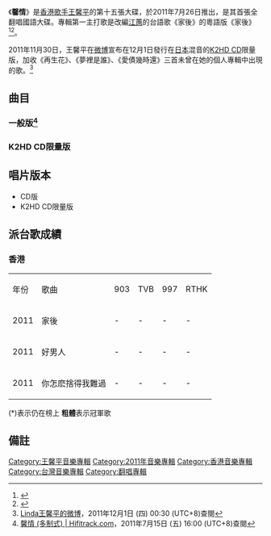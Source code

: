 {{Album infobox | <!-- See Wikipedia:WikiProject_Albums -->
|  Name        = 馨情
|  Type        = [[翻唱專輯|翻唱專輯]]
|  Artist      = [[王馨平|王馨平]]
|  Cover       = 王馨平 馨情.jpg
|  Released    = 2011年7月26日<br>2011年12月1日（K2HD CD版）
|  Recorded    = 2011年
|  Genre       = [[國語流行音樂|國語流行音樂]]<br>[[粵語流行音樂|粵語流行音樂]]
|  Length      = 42分49秒
|  Label       = [[新世紀工作室|新世紀工作室]]
|  Number      = 
|  Producer    = 黃偉年
|  Last album  = [[環球真經典系列_(王馨平)|環球真經典系列]] <br />（2001年）
|  This album  = '''馨情'''<br />（2011年）
|  Next album  = [[Truly|Truly]] <br />（2014年）}}

《'''馨情'''》是[[香港|香港]][[歌手|歌手]][[王馨平|王馨平]]的第十五張大碟，於2011年7月26日推出，是其首張全翻唱國語大碟。專輯第一主打歌是改編[[江蕙|江蕙]]的台語歌《家後》的粵語版《家後》<ref>{{cite web |title=王馨平：真心实意用馨情唱心情 |url=https://ent.qq.com/a/20110805/000429.htm |website=腾讯娱乐 |accessdate=2019-03-07}}</ref><ref>{{cite web |title=音Live策划第一期：有些金曲不会老(3) |url=http://ent.sina.com.cn/y/2011-09-07/18433410588_3.shtml |website=SINA |accessdate=2019-03-07}}</ref>。

2011年11月30日，王馨平在[[微博|微博]]宣布在12月1日發行在[[日本|日本]]混音的[[K2HD_CD|K2HD CD]]限量版，加收《再生花》、《夢裡是誰》、《愛債幾時還》三首未曾在她的個人專輯中出現的歌。<ref name="hit">[http://weibo.com/u/1868352002 Linda王馨平的微博]，2011年12月1日 (四) 00:30 (UTC+8)查閱{{zh-hant}}</ref>

==曲目==
===一般版<ref>[http://www.hifitrack.com/zh-hant/node/13839 馨情 (多制式)   | Hifitrack.com]，2011年7月15日 (五) 16:00 (UTC+8)查閱{{zh-hant}}</ref>===
{{Tracklist
| font_size = 
| total_length = 42:49

| all_arranger = [[黃偉年|黃偉年]]
| all_producer = [[黃偉年|黃偉年]]

| music_credits = yes
| lyrics_credits = yes
| longnote_column = yes

| title1 = 溫柔的拒絕
| note1 = 
| music1 = [[施孝榮|施孝榮]]
| lyrics1 = 施孝榮
| longnote1 = 原唱者為[[薛岳|薛岳]] 
| length1 = 4:01

| title2 = 家後
| note2 = 粵語
| music2 = [[鄭進一|鄭進一]]
| lyrics2 = [[林敏驄|林敏驄]]
| longnote2 = '''第一主打歌'''<br>改編自[[江蕙|江蕙]]的《家後》<br>同曲曲目：[[鍾鎮濤|鍾鎮濤]]《家裡家外》
| length2 = 4:19

| title3 = 穿過你的黑髮我的手
| note3 = 
| music3 = [[羅大佑|羅大佑]]
| lyrics3 = 羅大佑
| longnote3 = 原唱者為[[羅大佑|羅大佑]]
| length3 = 3:36

| title4 = 諾言
| note4 = 
| music4 = [[劉家昌|劉家昌]]
| lyrics4 = [[孫儀|孫儀]]
| longnote4 = 原唱者為[[劉文正|劉文正]]
| length4 = 3:24

| title5 = 風中的早晨
| note5 = [[黎瑞恩|黎瑞恩]]合唱
| music5 =  [[馬兆駿|馬兆駿]]
| lyrics5 = [[洪光達|洪光達]]
| longnote5 = 原唱者為[[王新蓮|王新蓮]]、[[馬宜中|馬宜中]]
| length5 = 3:02

| title6 = 好男人
| note6 = 
| music6 = [[張翰群|張翰群]]
| lyrics6 = [[姚若龍|姚若龍]]
| longnote6 = '''第二主打歌'''<br>原唱者為[[張鎬哲|張鎬哲]]  
| length6 = 3:55

| title7 = 你怎麼捨得我難過
| note7 = 
| music7 = [[黃品源|黃品源]]
| lyrics7 = 黃品源
| longnote7 = '''第三主打歌'''<br>原唱者為[[黃品源|黃品源]] 
| length7 = 3:47

| title8 = 擦肩而過
| note8 = 
| music8 = [[譚志華|譚志華]]
| lyrics8 = 譚志華
| longnote8 = 原唱者為[[李聖傑|李聖傑]]
| length8 = 4:04

| title9 = 想不盡的你
| note9 = 
| music9 = [[小蟲|小蟲]]
| lyrics9 = 小蟲
| longnote9 = 原唱者為[[徐瑋|徐瑋]]
| length9 = 3:49

| title10 = 撕夜		
| note10 = 
| music10 = [[蔡政勳|蔡政勳]]
| lyrics10 = [[王武雄|王武雄]]
| longnote10 = 原唱者為[[杜成義|杜成義]]
| length10 = 4:01

| title11 = 不如這樣		
| note11 = 
| music11 = [[陳偉|陳偉]]
| lyrics11 = [[林夕|林夕]]
| longnote11 = 原唱者為[[陳奕迅|陳奕迅]] 
| length11 = 4:57
}}

===K2HD CD限量版===
{{Tracklist
| collapsed = 
| headline = 
| font_size = 
| total_length = 

| all_writing = 
| all_music = 
| all_lyrics = 
| all_arranger = 
| all_producer = 
| all_except = 

| music_credits = yes
| music_width = 12%
| lyrics_credits = yes
| lyrics_width = 9%
| arranger_credits = yes
| arranger_width = 9%
| producer_credits = yes
| producer_width = 9%
| longnote_column = yes
| extra_column = 首次收錄專輯

| title12 = 再生花		
| note12 = 
| music12 = [[胡偉立|胡偉立]]
| lyrics12 = 林夕
| arranger12 = 孫偉明
| producer12 = [[黄祖輝|黄祖輝]]
| extra12 = [[寶麗金|寶麗金]]合輯《[[笑傲江湖精選|笑傲江湖精選]]》
| longnote12 = [[無綫電視|無綫電視]]劇集《[[包青天_(無綫電視劇)|包青天之梨花劫]]》主題曲
| length12 = 4:29

| title13 = 夢裡是誰	
| note13 = 
| music13 = [[黎小田|黎小田]]
| lyrics13 = [[梁立人|梁立人]]
| arranger13 = 黎小田
| producer13 = 黎小田
| extra13 = 《[[我和殭屍有個約會II|我和殭屍有個約會II]]》原聲大碟
| longnote13 = [[亞洲電視|亞洲電視]]劇集《[[我和殭屍有個約會|我和殭屍有個約會]]》主題曲
| length13 = 4:02

| title14 = 愛債幾時還		
| note14 = 
| music14 = 黎小田
| lyrics14 = 梁立人
| arranger14 = 黎小田
| producer14 = 黎小田
| extra14 = 《[[我和殭屍有個約會III之永恆國度|我和殭屍有個約會III之永恆國度]]》原聲大碟
| longnote14 = [[亞洲電視|亞洲電視]]劇集《[[我和殭屍有個約會|我和殭屍有個約會]]》片尾曲
| length14 = 2:11
}}

== 唱片版本 ==
*CD版
*K2HD CD限量版
==派台歌成績==

===香港===
{| class="wikitable" 
|- 
| 年份 || 歌曲 ||903||TVB||997||RTHK
|-
| 2011 || 家後 || - || - || - || -
|-
| 2011 || 好男人 || - || - || - || -
|-
| 2011 || 你怎麽捨得我難過 || - || - || - || -
|}

(*)表示仍在榜上
'''粗體'''表示冠軍歌

== 備註 ==
<div class="references-small">
<references></references>
</div>

{{王馨平}}
[[Category:王馨平音樂專輯|Category:王馨平音樂專輯]]
[[Category:2011年音樂專輯|Category:2011年音樂專輯]]
[[Category:香港音樂專輯|Category:香港音樂專輯]]
[[Category:台灣音樂專輯|Category:台灣音樂專輯]]
[[Category:翻唱專輯|Category:翻唱專輯]]